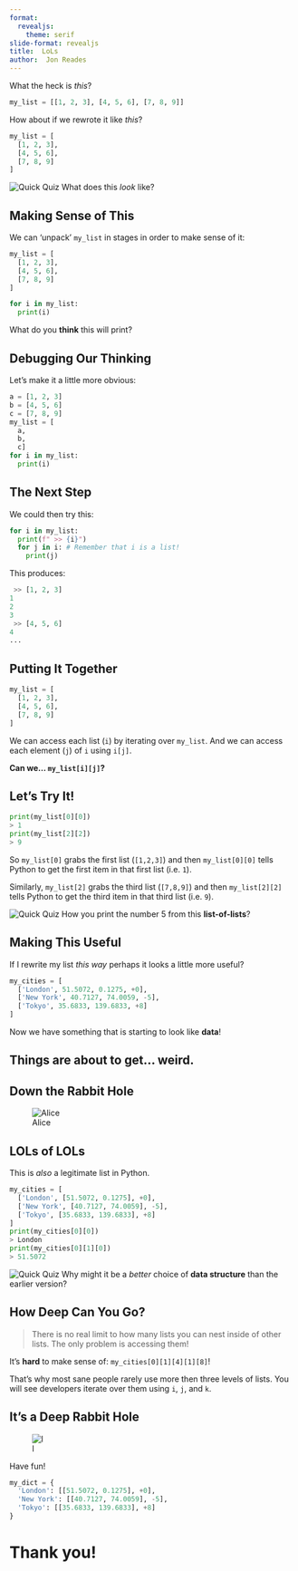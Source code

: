 ```yaml
---
format:
  revealjs:
    theme: serif
slide-format: revealjs
title:  LoLs
author:  Jon Reades
---
```



What the heck is *this*?
```python
my_list = [[1, 2, 3], [4, 5, 6], [7, 8, 9]]
```
How about if we rewrote it like *this*?
```python
my_list = [
  [1, 2, 3], 
  [4, 5, 6], 
  [7, 8, 9]
]
```

![Quick Quiz](mi_question_answer)  What does this *look* like?


## Making Sense of This {.smaller}

We can 'unpack' `my_list` in stages in order to make sense of it:

```python
my_list = [
  [1, 2, 3], 
  [4, 5, 6], 
  [7, 8, 9]
]

for i in my_list:
  print(i)
```

What do you **think** this will print?

## Debugging Our Thinking {.smaller}

Let's make it a little more obvious:
```python
a = [1, 2, 3]
b = [4, 5, 6]
c = [7, 8, 9]
my_list = [
  a, 
  b, 
  c]
for i in my_list:
  print(i)
```


## The Next Step {.smaller}
We could then try this:
```python
for i in my_list:
  print(f" >> {i}")
  for j in i: # Remember that i is a list!
    print(j)
```
This produces:
```python
 >> [1, 2, 3]
1
2
3
 >> [4, 5, 6]
4
...
```

## Putting It Together {.smaller}

```python
my_list = [
  [1, 2, 3], 
  [4, 5, 6], 
  [7, 8, 9]
]
```
We can access each list (`i`) by iterating over `my_list`. And we can access each element (`j`) of `i` using `i[j]`. 

**Can we... `my_list[i][j]`?**

## Let's Try It! {.smaller}
```python
print(my_list[0][0])
> 1
print(my_list[2][2])
> 9
```
So `my_list[0]` grabs the first list (`[1,2,3]`) and then `my_list[0][0]` tells Python to get the first item in that first list (i.e. `1`).

Similarly, `my_list[2]` grabs the third list (`[7,8,9]`) and then `my_list[2][2]` tells Python to get the third item in that third list (i.e. `9`).

![Quick Quiz](mi_question_answer)  How you print the number 5 from this **list-of-lists**?

## Making This Useful {.smaller}

If I rewrite my list *this way* perhaps it looks a little more useful?
```python
my_cities = [
  ['London', 51.5072, 0.1275, +0], 
  ['New York', 40.7127, 74.0059, -5], 
  ['Tokyo', 35.6833, 139.6833, +8]
]
```
Now we have something that is starting to look like **data**!

## Things are about to get... weird.

## Down the Rabbit Hole
![Alice](img/Alice.png)

## LOLs of LOLs {.smaller}

This is *also* a legitimate list in Python. 
```python
my_cities = [
  ['London', [51.5072, 0.1275], +0], 
  ['New York', [40.7127, 74.0059], -5], 
  ['Tokyo', [35.6833, 139.6833], +8]
]
print(my_cities[0][0])
> London
print(my_cities[0][1][0])
> 51.5072
```
![Quick Quiz](mi_question_answer)  Why might it be a *better* choice of **data structure** than the earlier version?

## How Deep Can You Go?

> There is no real limit to how many lists you can nest inside of other lists. The only problem is accessing them!

It's **hard** to make sense of: `my_cities[0][1][4][1][8]`!

::: {.notes}

That's why most sane people rarely use more then three levels of lists. You will see developers iterate over them using `i`, `j`, and `k`.

:::

## It's a Deep Rabbit Hole {.smaller}

![l](mi_outlet)

Have fun!
```python
my_dict = {
  'London': [[51.5072, 0.1275], +0], 
  'New York': [[40.7127, 74.0059], -5], 
  'Tokyo': [[35.6833, 139.6833], +8]
}
```

# Thank you!